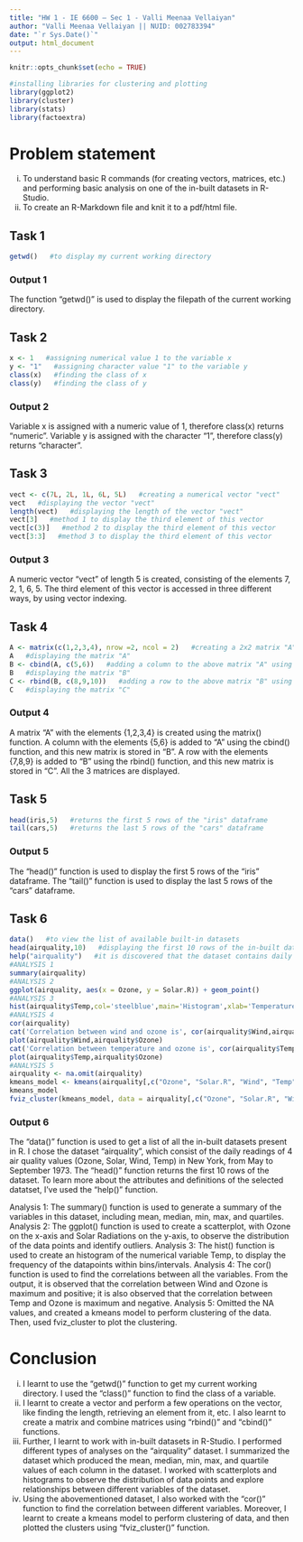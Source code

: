 ```yaml
---
title: "HW 1 - IE 6600 – Sec 1 - Valli Meenaa Vellaiyan"
author: "Valli Meenaa Vellaiyan || NUID: 002783394"
date: "`r Sys.Date()`"
output: html_document
---
```


```r
knitr::opts_chunk$set(echo = TRUE)
```

```r
#installing libraries for clustering and plotting
library(ggplot2)
library(cluster)
library(stats)
library(factoextra)
```

# Problem statement
i) To understand basic R commands (for creating vectors, matrices, etc.) and performing basic analysis on one of the in-built datasets in R-Studio.
ii) To create an R-Markdown file and knit it to a pdf/html file.

## Task 1
```r
getwd()   #to display my current working directory
```
### Output 1
The function "getwd()" is used to display the filepath of the current working directory.

## Task 2
```r
x <- 1   #assigning numerical value 1 to the variable x
y <- "1"   #assigning character value "1" to the variable y
class(x)   #finding the class of x
class(y)   #finding the class of y
```
### Output 2
Variable x is assigned with a numeric value of 1, therefore class(x) returns "numeric".
Variable y is assigned with the character "1", therefore class(y) returns "character".

## Task 3
```r
vect <- c(7L, 2L, 1L, 6L, 5L)   #creating a numerical vector "vect"
vect   #displaying the vector "vect"
length(vect)   #displaying the length of the vector "vect"
vect[3]   #method 1 to display the third element of this vector
vect[c(3)]   #method 2 to display the third element of this vector
vect[3:3]   #method 3 to display the third element of this vector
```
### Output 3
A numeric vector "vect" of length 5 is created, consisting of the elements 7, 2, 1, 6, 5. The third element of this vector is accessed in three different ways, by using vector indexing.

## Task 4 
```r
A <- matrix(c(1,2,3,4), nrow =2, ncol = 2)   #creating a 2x2 matrix "A" using the matrix() function
A   #displaying the matrix "A"
B <- cbind(A, c(5,6))   #adding a column to the above matrix "A" using the cbind() function, and storing it in a new matrix "B"
B   #displaying the matrix "B"
C <- rbind(B, c(8,9,10))   #adding a row to the above matrix "B" using the rbind() function, and storing it in a new matrix "C"
C   #displaying the matrix "C"
```
### Output 4
A matrix "A" with the elements {1,2,3,4} is created using the matrix() function. A column with the elements {5,6} is added to "A" using the cbind() function, and this new matrix is stored in "B". A row with the elements {7,8,9} is added to "B" using the rbind() function, and this new matrix is stored in "C". All the 3 matrices are displayed.

## Task 5
```r
head(iris,5)   #returns the first 5 rows of the "iris" dataframe 
tail(cars,5)   #returns the last 5 rows of the "cars" dataframe
```
### Output 5
The "head()" function is used to display the first 5 rows of the "iris" dataframe. The "tail()" function is used to display the last 5 rows of the "cars" dataframe.

## Task 6
```r
data()   #to view the list of available built-in datasets
head(airquality,10)   #displaying the first 10 rows of the in-built dataset "airquality"
help("airquality")   #it is discovered that the dataset contains daily air quality measurements in New York, from May 1973 to September 1973
#ANALYSIS 1
summary(airquality)
#ANALYSIS 2
ggplot(airquality, aes(x = Ozone, y = Solar.R)) + geom_point()
#ANALYSIS 3
hist(airquality$Temp,col='steelblue',main='Histogram',xlab='Temperature',ylab='Frequency')
#ANALYSIS 4
cor(airquality)
cat('Correlation between wind and ozone is', cor(airquality$Wind,airquality$Ozone))
plot(airquality$Wind,airquality$Ozone)
cat('Correlation between temperature and ozone is', cor(airquality$Temp,airquality$Ozone))
plot(airquality$Temp,airquality$Ozone)
#ANALYSIS 5
airquality <- na.omit(airquality)
kmeans_model <- kmeans(airquality[,c("Ozone", "Solar.R", "Wind", "Temp")], centers = 4)
kmeans_model
fviz_cluster(kmeans_model, data = airquality[,c("Ozone", "Solar.R", "Wind", "Temp")])
```

### Output 6

The "data()" function is used to get a list of all the in-built datasets present in R. I chose the dataset "airquality", which consist of the daily readings of 4 air quality values (Ozone, Solar, Wind, Temp) in New York, from May to September 1973. The "head()" function returns the first 10 rows of the dataset. To learn more about the attributes and definitions of the selected datatset, I've used the "help()" function.

Analysis 1: The summary() function is used to generate a summary of the variables in this dataset, including mean, median, min, max, and quartiles.
Analysis 2: The ggplot() function is used to create a scatterplot, with Ozone on the x-axis and Solar Radiations on the y-axis, to observe the distribution of the data points and identify outliers.
Analysis 3: The hist() function is used to create an histogram of the numerical variable Temp, to display the frequency of the datapoints within bins/intervals.
Analysis 4: The cor() function is used to find the correlations between all the variables. From the output, it is observed that the correlation between Wind and Ozone is maximum and positive; it is also observed that the correlation between Temp and Ozone is maximum and negative. 
Analysis 5: Omitted the NA values, and created a kmeans model to perform clustering of the data. Then, used fviz_cluster to plot the clustering. 

# Conclusion
i) I learnt to use the "getwd()" function to get my current working directory. I used the "class()" function to find the class of a variable.
ii) I learnt to create a vector and perform a few operations on the vector, like finding the length, retrieving an element from it, etc. I also learnt to create a matrix and combine matrices using "rbind()" and "cbind()" functions.
iii) Further, I learnt to work with in-built datasets in R-Studio. I performed different types of analyses on the "airquality" dataset. I summarized the dataset which produced the mean, median, min, max, and quartile values of each column in the dataset. I worked with scatterplots and histograms to observe the distribution of data points and explore relationships between different variables of the dataset.
iv) Using the abovementioned dataset, I also worked with the "cor()" function to find the correlation between different variables. Moreover, I learnt to create a kmeans model to perform clustering of data, and then plotted the clusters using "fviz_cluster()" function.
